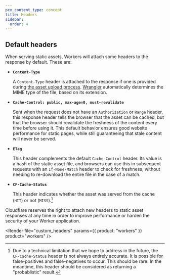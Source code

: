 ```yaml
---
pcx_content_type: concept
title: Headers
sidebar:
  order: 4
---
```



## Default headers

When serving static assets, Workers will attach some headers to the response by default. These are:

- **`Content-Type`**

  A `Content-Type` header is attached to the response if one is provided during [the asset upload process](/workers/static-assets/direct-upload/). [Wrangler](/workers/wrangler/commands/#deploy) automatically determines the MIME type of the file, based on its extension.

- **`Cache-Control: public, max-age=0, must-revalidate`**

  Sent when the request does not have an `Authorization` or `Range` header, this response header tells the browser that the asset can be cached, but that the browser should revalidate the freshness of the content every time before using it. This default behavior ensures good website performance for static pages, while still guaranteeing that stale content will never be served.

- **`ETag`**

  This header complements the default `Cache-Control` header. Its value is a hash of the static asset file, and browsers can use this in subsequent requests with an `If-None-Match` header to check for freshness, without needing to re-download the entire file in the case of a match.

- **`CF-Cache-Status`**

  This header indicates whether the asset was served from the cache (`HIT`) or not (`MISS`).[^1]

Cloudflare reserves the right to attach new headers to static asset responses at any time in order to improve performance or harden the security of your Worker application.

<Render
	file="custom_headers"
	params={{ product: "workers" }}
	product="workers"
/>

[^1]: Due to a technical limitation that we hope to address in the future, the `CF-Cache-Status` header is not always entirely accurate. It is possible for false-positives and false-negatives to occur. This should be rare. In the meantime, this header should be considered as returning a "probablistic" result.
